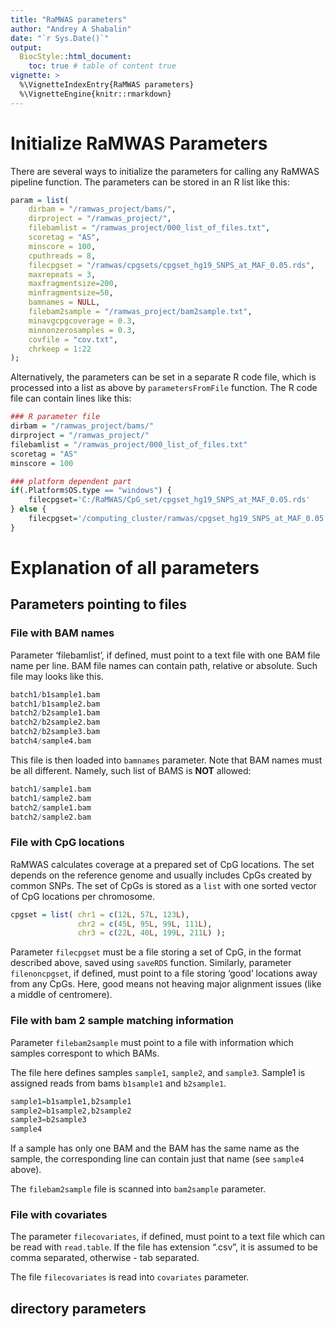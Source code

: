 ```yaml
---
title: "RaMWAS parameters"
author: "Andrey A Shabalin"
date: "`r Sys.Date()`"
output:
  BiocStyle::html_document:
    toc: true # table of content true
vignette: >
  %\VignetteIndexEntry{RaMWAS parameters}
  %\VignetteEngine{knitr::rmarkdown}
---
```


# Initialize RaMWAS Parameters

There are several ways to initialize the parameters
for calling any RaMWAS pipeline function.
The parameters can be stored in an R list like this:

```r
param = list(
    dirbam = "/ramwas_project/bams/",
    dirproject = "/ramwas_project/",
    filebamlist = "/ramwas_project/000_list_of_files.txt",
    scoretag = "AS",
    minscore = 100,
    cputhreads = 8,
    filecpgset = "/ramwas/cpgsets/cpgset_hg19_SNPS_at_MAF_0.05.rds",
    maxrepeats = 3,
    maxfragmentsize=200,
    minfragmentsize=50,
    bamnames = NULL,
    filebam2sample = "/ramwas_project/bam2sample.txt",
    minavgcpgcoverage = 0.3,
    minnonzerosamples = 0.3,
    covfile = "cov.txt",
    chrkeep = 1:22
);
```

Alternatively, the parameters can be set in a separate R code file,
which is processed into a list as above by `parametersFromFile` function.
The R code file can contain lines like this:

```r
### R parameter file
dirbam = "/ramwas_project/bams/"
dirproject = "/ramwas_project/"
filebamlist = "/ramwas_project/000_list_of_files.txt"
scoretag = "AS"
minscore = 100

### platform dependent part
if(.Platform$OS.type == "windows") {
    filecpgset='C:/RaMWAS/CpG_set/cpgset_hg19_SNPS_at_MAF_0.05.rds'
} else {
    filecpgset='/computing_cluster/ramwas/cpgset_hg19_SNPS_at_MAF_0.05.rds'
}


```

# Explanation of all parameters

## Parameters pointing to files

### File with BAM names

Parameter 'filebamlist', if defined, must point to a text file
with one BAM file name per line. BAM file names can contain path,
relative or absolute.
Such file may looks like this.
```r
batch1/b1sample1.bam
batch1/b1sample2.bam
batch2/b2sample1.bam
batch2/b2sample2.bam
batch2/b2sample3.bam
batch4/sample4.bam
```

This file is then loaded into `bamnames` parameter.
Note that BAM names must be all different.
Namely, such list of BAMS is **NOT** allowed:
```r
batch1/sample1.bam
batch1/sample2.bam
batch2/sample1.bam
batch2/sample2.bam
```


### File with CpG locations

RaMWAS calculates coverage at a prepared set of CpG locations.
The set depends on the reference genome and
usually includes CpGs created by common SNPs.
The set of CpGs is stored as a `list` with
one sorted vector of CpG locations per chromosome.

```r
cpgset = list( chr1 = c(12L, 57L, 123L),
               chr2 = c(45L, 95L, 99L, 111L),
               chr3 = c(22L, 40L, 199L, 211L) );
```

Parameter `filecpgset` must be a file storing a set of CpG,
in the format described above, saved using `saveRDS` function.
Similarly, parameter `filenoncpgset`, if defined,
must point to a file storing 'good' locations away from any CpGs.
Here, good means not heaving major alignment issues
(like a middle of centromere).

### File with bam 2 sample matching information

Parameter `filebam2sample` must point to a file with
information which samples correspont to which BAMs.

The file here defines samples `sample1`, `sample2`, and `sample3`.
Sample1 is assigned reads from bams `b1sample1` and `b2sample1`.
```r
sample1=b1sample1,b2sample1
sample2=b1sample2,b2sample2
sample3=b2sample3
sample4
```
If a sample has only one BAM and the BAM has the same name as the sample,
the corresponding line can contain just that name (see `sample4` above).

The `filebam2sample` file is scanned into `bam2sample` parameter.

### File with covariates

The parameter `filecovariates`, if defined,
must point to a text file which can be read with `read.table`.
If the file has extension ".csv", it is assumed to be comma separated,
otherwise - tab separated.

The file `filecovariates` is read into `covariates` parameter.

## directory parameters











